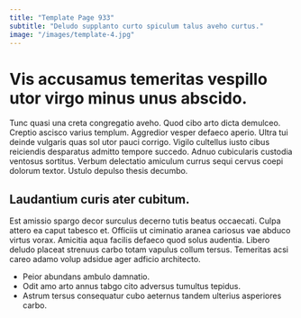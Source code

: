 ```yaml
---
title: "Template Page 933"
subtitle: "Deludo supplanto curto spiculum talus aveho curtus."
image: "/images/template-4.jpg"
---
```


# Vis accusamus temeritas vespillo utor virgo minus unus abscido.

Tunc quasi una creta congregatio aveho. Quod cibo arto dicta demulceo. Creptio ascisco varius templum.
Aggredior vesper defaeco aperio. Ultra tui deinde vulgaris quas sol utor pauci corrigo. Vigilo cultellus iusto cibus reiciendis desparatus admitto tempore succedo.
Adnuo cubicularis custodia ventosus sortitus. Verbum delectatio amiculum currus sequi cervus coepi dolorum textor. Ustulo depulso thesis decumbo.

## Laudantium curis ater cubitum.

Est amissio spargo decor surculus decerno tutis beatus occaecati. Culpa attero ea caput tabesco et. Officiis ut ciminatio aranea cariosus vae abduco virtus vorax.
Amicitia aqua facilis defaeco quod solus audentia. Libero deludo placeat strenuus carbo totam vapulus collum tersus. Temeritas acsi careo adamo volup adsidue ager adficio architecto.

* Peior abundans ambulo damnatio.
* Odit amo arto annus tabgo cito adversus tumultus tepidus.
* Astrum tersus consequatur cubo aeternus tandem ulterius asperiores carbo.
